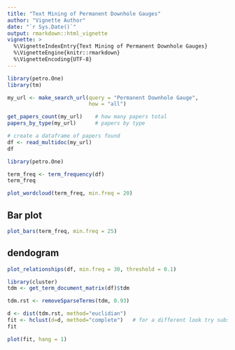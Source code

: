 ```yaml
---
title: "Text Mining of Permanent Downhole Gauges"
author: "Vignette Author"
date: "`r Sys.Date()`"
output: rmarkdown::html_vignette
vignette: >
  %\VignetteIndexEntry{Text Mining of Permanent Downhole Gauges}
  %\VignetteEngine{knitr::rmarkdown}
  %\VignetteEncoding{UTF-8}
---
```


```r
library(petro.One)
library(tm)

my_url <- make_search_url(query = "Permanent Downhole Gauge", 
                          how = "all")        

get_papers_count(my_url)    # how many papers total
papers_by_type(my_url)      # papers by type

# create a dataframe of papers found
df <- read_multidoc(my_url)
df
```

```r
library(petro.One)

term_freq <- term_frequency(df)
term_freq
```

```r
plot_wordcloud(term_freq, min.freq = 20)
```

## Bar plot

```r
plot_bars(term_freq, min.freq = 25)
```


## dendogram

```r
plot_relationships(df, min.freq = 30, threshold = 0.1)
```

```r
library(cluster)   
tdm <- get_term_document_matrix(df)$tdm

tdm.rst <- removeSparseTerms(tdm, 0.93)

d <- dist(tdm.rst, method="euclidian")   
fit <- hclust(d=d, method="complete")   # for a different look try substituting: method="ward.D"
fit 
```

```r
plot(fit, hang = 1)
```

